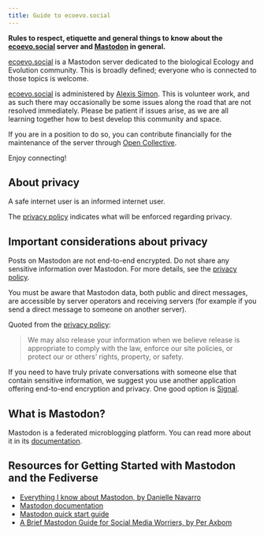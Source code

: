 ```yaml
---
title: Guide to ecoevo.social
---
```


**Rules to respect, etiquette and general things to know about the 
[ecoevo.social](https://ecoevo.social/) server and [Mastodon](#what-is-mastodon) in general.**

[ecoevo.social](https://ecoevo.social/) is a Mastodon server dedicated to the biological Ecology and Evolution community.
This is broadly defined; everyone who is connected to those topics is welcome.

[ecoevo.social](https://ecoevo.social/) is administered by [Alexis Simon](https://ecoevo.social/@alxsim).
This is volunteer work, and as such there may occasionally be some issues along the road that are not resolved immediately.
Please be patient if issues arise, as we are all learning together how to best develop this community and space.

If you are in a position to do so, you can contribute financially for the maintenance of the server
through [Open Collective](https://opencollective.com/ecoevosocial).

Enjoy connecting!

## About privacy {.unnumbered}

A safe internet user is an informed internet user.

The [privacy policy](https://ecoevo.social/terms) indicates what will be enforced regarding privacy.

:::{.callout-warning}
## Important considerations about privacy

Posts on Mastodon are not end-to-end encrypted. Do not share any sensitive information over Mastodon.
For more details, see the [privacy policy](https://ecoevo.social/terms).

You must be aware that Mastodon data, both public and direct messages,
are accessible by server operators and receiving servers 
(for example if you send a direct message to someone on another server).

Quoted from the [privacy policy](https://ecoevo.social/terms):

> We may also release your information when we believe release is appropriate to comply
> with the law, enforce our site policies, or protect our or others' rights, property, or safety.

If you need to have truly private conversations with someone else that contain sensitive information,
we suggest you use another application offering end-to-end encryption and privacy. One good option is [Signal](https://signal.org).
:::

## What is Mastodon? {.unnumbered}

Mastodon is a federated microblogging platform. You can read more about it in its [documentation](https://docs.joinmastodon.org/).

## Resources for Getting Started with Mastodon and the Fediverse {.unnumbered}

* [Everything I know about Mastodon, by Danielle Navarro](https://blog.djnavarro.net/posts/2022-11-03_what-i-know-about-mastodon)
* [Mastodon documentation](https://docs.joinmastodon.org/)
* [Mastodon quick start guide](https://blog.joinmastodon.org/2018/08/mastodon-quick-start-guide/)
* [A Brief Mastodon Guide for Social Media Worriers, by Per Axbom](https://axbom.com/mastodon-guide/)